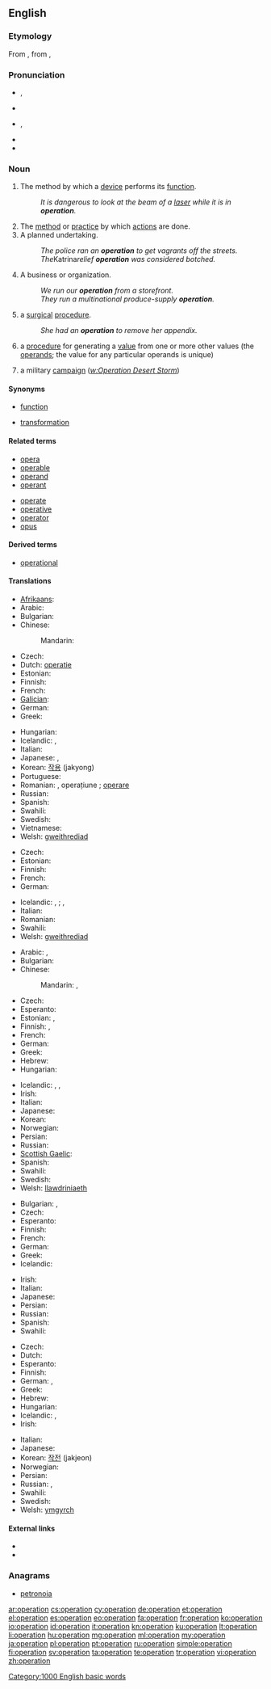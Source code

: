 {{also|Operation|opération}}
==English==
{{wikipedia}}

===Etymology===
From {{etyl|la}} {{term|operari||to work|lang=la}}, from {{term|opus|lang=la}}, {{term|operis||work|lang=la}}

===Pronunciation===
* {{a|RP}} {{IPA|/ˌɒpəˈɹeɪʃən/|/ˌɒpə(ɹ)ˈeɪʃən/}}, {{SAMPA|/%Qp@"reIS@n/|/%Qp@(r)"eIS@n/}}
* {{rhymes|eɪʃən}}
* {{a|GenAm}} {{IPA|/ˌɑːpəˈɹeɪʃən/}}, {{SAMPA|/%A:p@"reIS@n/}}
* {{audio|en-us-operation.ogg|Audio (US)}}
* {{rhymes|eɪʃən}}

===Noun===
{{en-noun}}

# The method by which a [[device]] performs its [[function]].
#: ''It is dangerous to look at the beam of a [[laser]] while it is in '''operation'''.''
# The [[method]] or [[practice]] by which [[actions]] are done.
# A planned undertaking.
#: ''The police ran an '''operation''' to get vagrants off the streets.''
#: ''The ''Katrina'' relief '''operation''' was considered botched.''
# A business or organization.
#: ''We run our '''operation''' from a storefront.''
#: ''They run a multinational produce-supply '''operation'''.''
# {{medicine}} a [[surgical]] [[procedure]].
#: ''She had an '''operation''' to remove her appendix.''
# {{mathematics}} a [[procedure]] for generating a [[value]] from one or more other values (the [[operand]]s; the value for any particular operands is unique)
# {{military}} a military [[campaign]] (''[[w:Operation Desert Storm]]'')

====Synonyms====
* {{sense|mathematics}} [[function]]
* {{sense|mathematics}} [[transformation]]

====Related terms====
{{rel-top|terms related to ''operation (noun)''}}
* [[opera]]
* [[operable]]
* [[operand]]
* [[operant]]
{{rel-mid}}
* [[operate]]
* [[operative]]
* [[operator]]
* [[opus]]
{{rel-bottom}}

====Derived terms====
* [[operational]]

====Translations====
{{trans-top|method by which a device performs its function}}
* [[Afrikaans]]: {{t|af|operasie|xs=Afrikaans}}
* Arabic: {{Arab|[[عملية]]}} {{IPAchar|(ʕamalīya)}} {{f}}
* Bulgarian: {{t+|bg|действие|n}}
* Chinese:
*: Mandarin: {{t|cmn|运营|tr=yùnyíng|sc=Hani}}
* Czech: {{t-|cs|provoz|m}}
* Dutch: [[operatie]] {{f}}
* Estonian: {{t|et|toiming}}
* Finnish: {{t+|fi|toiminta}}
* French: {{t+|fr|opération|f}}
* [[Galician]]: {{t+|gl|operación|xs=Galician}}
* German: {{t+|de|Betrieb|m}}
* Greek: {{t+|el|λειτουργία|f|tr=leitourgía}}
{{trans-mid}}
* Hungarian: {{t+|hu|működés}}
* Icelandic: {{t|is|starf|n}}, {{t|is|vinnsla|f}}
* Italian: {{t+|it|operazione|f}}
* Japanese: {{t+|ja|作業|tr=さぎょう, sagyō}}, {{t|ja|操作|tr=[[そうさ]], sōsa}}
* Korean: [[작용]] (jakyong)
* Portuguese: {{t+|pt|operação|f}}
* Romanian: {{t|ro|operație|f}}, operațiune {{f}}; [[operare]] {{f}}
* Russian: {{t+|ru|операция|f|tr=operácija}}
* Spanish: {{t-|es|operación|f}}
* Swahili: {{t+|sw|operesheni|xs=Swahili}}
* Swedish: {{t+|sv|operation|c}}
* Vietnamese: {{t|vi|hoạt động|xs=Vietnamese}}
* Welsh: [[gweithrediad]] {{m}}
{{trans-bottom}}

{{trans-top|method or practice by which actions are done}}
* Czech: {{t-|cs|postup}}
* Estonian: {{t|et|toiming}}
* Finnish: {{t+|fi|toiminta}}
* French: {{t+|fr|opération|f}}
* German: {{t+|de|Betrieb|m}}
{{trans-mid}}
* Icelandic: {{t|is|starfsemi|f}}, {{t|is|starfræksla|f}}; {{t|is|rekstur|m}}, {{t|is|framkvæmd|f}}
* Italian: {{t+|it|operazione|f}}
* Romanian: {{t|ro|operație|f}}
* Swahili: {{t+|sw|operesheni|xs=Swahili}}
* Welsh: [[gweithrediad]] {{m}}
{{trans-bottom}}

{{trans-top|surgical procedure}}
* Arabic: {{t|ar|عملية جراحية|f|tr=3amalíyya jiraaHíyya}},  {{t|ar|جراحة|f|tr=jiraaHa}}
* Bulgarian: {{t+|bg|операция|f}}
* Chinese:
*: Mandarin: {{t-|cmn|手術|sc=Hani}},  {{t-|cmn|手术|tr=shǒushù|sc=Hani}}
* Czech: {{t-|cs|operace|f}}
* Esperanto: {{t|eo|operacio}}
* Estonian: {{t|et|lõikus}}, {{t-|et|operatsioon}}
* Finnish: {{t-|fi|leikkaus}}, {{t-|fi|operaatio}}
* French: {{t+|fr|opération|f}}
* German: {{t+|de|Operation|f}}
* Greek: {{t+|el|εγχείρηση|f|tr=encheírisi}}
* Hebrew: {{t+|he|נתוח|m}}
* Hungarian: {{t+|hu|operáció}}
{{trans-mid}}
* Icelandic: {{t|is|aðgerð|f}}, {{t|is|uppskurður|m}}, {{t|is|skurðaðgerð|f}}
* Irish: {{t|ga|obráid|f}}
* Italian: {{t+|it|operazione|f}}
* Japanese: {{t+|ja|手術|tr=[[しゅじゅつ]], shujutsu}}
* Korean: {{t+|ko|수술|tr=susul|sc=Hang}}
* Norwegian: {{t|no|operasjon|m}}
* Persian: {{t|fa|جراحی|sc=fa-Arab}}
* Russian: {{t+|ru|операция|f|tr=operácija}}
* [[Scottish Gaelic]]: {{t-|gd|opairèisean|m|xs=Scottish Gaelic}}
* Spanish: {{t-|es|operación|f}}
* Swahili: {{t+|sw|operesheni|xs=Swahili}}
* Swedish: {{t|sv|operation|c}}
* Welsh: [[llawdriniaeth]] {{f}}
{{trans-bottom}}

{{trans-top|procedure for generating a value from one or more other values}}
* Bulgarian: {{t+|bg|операция|f}}, {{t+|bg|действие|n}}
* Czech: {{t-|cs|postup}}
* Esperanto: {{t|eo|operacio}}
* Finnish: {{t-|fi|operaatio}}
* French: {{t+|fr|opération|f}}
* German: {{t+|de|Operation|f}}
* Greek: {{t+|el|πράξη|f|tr=práxi}}
* Icelandic: {{t-|is|aðgerð|f}}
{{trans-mid}}
* Irish: {{t|ga|oibríocht|f}}
* Italian: {{t+|it|operazione|f}}
* Japanese: {{t-|ja|演算|tr=[[えんざん]], enzan}}
* Persian: {{t+|fa|عمل|xs=Persian}}
* Russian: {{t+|ru|действие|n|tr=déjstvije}}
* Spanish: {{t-|es|operación|m}}
* Swahili: {{t+|sw|operesheni|xs=Swahili}}
{{trans-bottom}}

{{trans-top|military campaign}}
* Czech: {{t-|cs|operace|f}}
* Dutch: {{t|nl|operatie|f}}
* Esperanto: {{t|eo|operaco}}
* Finnish: {{t-|fi|operaatio}}
* German: {{t+|de|Operation|f}}, {{t|de|Unternehmen|n}}
* Greek: {{t|el|επιχείρηση|f|tr=epicheírisi}}
* Hebrew: {{t+|he|מבצע|m}}
* Hungarian: {{t+|hu|hadművelet}}
* Icelandic: {{t|is|aðgerð|f}}, {{t|is|hernaðaraðgerð|f}}
* Irish: {{t|ga|oibríocht|f}}
{{trans-mid}}
* Italian: {{t+|it|operazione|f}}
* Japanese: {{t+|ja|作戦|tr=[[さくせん]], sakusen}}
* Korean: [[작전]] (jakjeon)
* Norwegian: {{t|no|operasjon|m}}
* Persian: {{t|fa|عملیات|sc=fa-Arab}}
* Russian: {{t+|ru|действие|n|tr=déjstvije}}, {{t|ru|операция|f|sc=Cyrl}}
* Swahili: {{t+|sw|operesheni|xs=Swahili}}
* Swedish: {{t|sv|operation|c}}
* Welsh: [[ymgyrch]]
{{trans-bottom}}

====External links====
* {{R:Webster 1913}}
* {{R:Century 1911}}

===Anagrams===
* [[petronoia#English|petronoia]]

[[Category:1000 English basic words]]

[[ar:operation]]
[[cs:operation]]
[[cy:operation]]
[[de:operation]]
[[et:operation]]
[[el:operation]]
[[es:operation]]
[[eo:operation]]
[[fa:operation]]
[[fr:operation]]
[[ko:operation]]
[[io:operation]]
[[id:operation]]
[[it:operation]]
[[kn:operation]]
[[ku:operation]]
[[lt:operation]]
[[li:operation]]
[[hu:operation]]
[[mg:operation]]
[[ml:operation]]
[[my:operation]]
[[ja:operation]]
[[pl:operation]]
[[pt:operation]]
[[ru:operation]]
[[simple:operation]]
[[fi:operation]]
[[sv:operation]]
[[ta:operation]]
[[te:operation]]
[[tr:operation]]
[[vi:operation]]
[[zh:operation]]